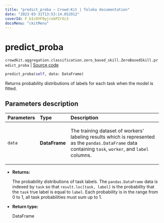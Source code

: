```yaml
---
title: "predict_proba — Crowd-Kit | Toloka documentation"
date: "2023-03-31T13:53:14.852912"
coverId: F_bIcOYF9yjrxkPZrXc3
docsMenu: "ckitMenu"
---
```


# predict_proba

`crowdkit.aggregation.classification.zero_based_skill.ZeroBasedSkill.predict_proba` | [Source code](https://github.com/Toloka/crowd-kit/blob/v1.2.1/crowdkit/aggregation/classification/zero_based_skill.py#L122)

```python
predict_proba(self, data: DataFrame)
```

Returns probability distributions of labels for each task when the model is fitted.

## Parameters description

| Parameters | Type | Description |
| :----------| :----| :-----------|
`data`|**DataFrame**|<p>The training dataset of workers' labeling results which is represented as the `pandas.DataFrame` data containing `task`, `worker`, and `label` columns.</p>

* **Returns:**

  The probability distributions of task labels.
The `pandas.DataFrame` data is indexed by `task` so that `result.loc[task, label]` is the probability that the `task` true label is equal to `label`.
Each probability is in the range from 0 to 1, all task probabilities must sum up to 1.

* **Return type:**

  DataFrame